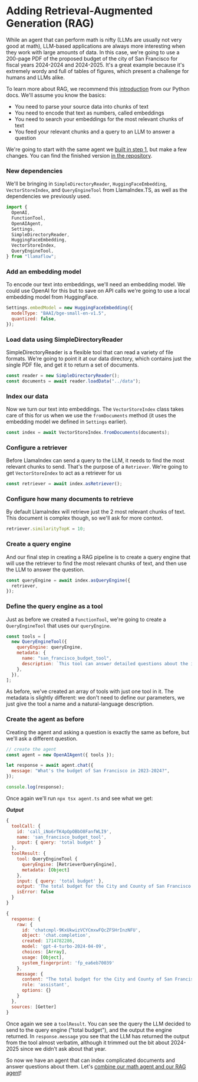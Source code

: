 # Adding Retrieval-Augmented Generation (RAG)

While an agent that can perform math is nifty (LLMs are usually not very good at math), LLM-based applications are always more interesting when they work with large amounts of data. In this case, we're going to use a 200-page PDF of the proposed budget of the city of San Francisco for fiscal years 2024-2024 and 2024-2025. It's a great example because it's extremely wordy and full of tables of figures, which present a challenge for humans and LLMs alike.

To learn more about RAG, we recommend this [introduction](https://docs.llamaindex.ai/en/stable/getting_started/concepts/) from our Python docs. We'll assume you know the basics:

- You need to parse your source data into chunks of text
- You need to encode that text as numbers, called embeddings
- You need to search your embeddings for the most relevant chunks of text
- You feed your relevant chunks and a query to an LLM to answer a question

We're going to start with the same agent we [built in step 1](https://github.com/run-llama/ts-agents/blob/main/1_agent/agent.ts), but make a few changes. You can find the finished version [in the repository](https://github.com/run-llama/ts-agents/blob/main/2_agentic_rag/agent.ts).

### New dependencies

We'll be bringing in `SimpleDirectoryReader`, `HuggingFaceEmbedding`, `VectorStoreIndex`, and `QueryEngineTool` from LlamaIndex.TS, as well as the dependencies we previously used.

```javascript
import {
  OpenAI,
  FunctionTool,
  OpenAIAgent,
  Settings,
  SimpleDirectoryReader,
  HuggingFaceEmbedding,
  VectorStoreIndex,
  QueryEngineTool,
} from "llamaflow";
```

### Add an embedding model

To encode our text into embeddings, we'll need an embedding model. We could use OpenAI for this but to save on API calls we're going to use a local embedding model from HuggingFace.

```javascript
Settings.embedModel = new HuggingFaceEmbedding({
  modelType: "BAAI/bge-small-en-v1.5",
  quantized: false,
});
```

### Load data using SimpleDirectoryReader

SimpleDirectoryReader is a flexible tool that can read a variety of file formats. We're going to point it at our data directory, which contains just the single PDF file, and get it to return a set of documents.

```javascript
const reader = new SimpleDirectoryReader();
const documents = await reader.loadData("../data");
```

### Index our data

Now we turn our text into embeddings. The `VectorStoreIndex` class takes care of this for us when we use the `fromDocuments` method (it uses the embedding model we defined in `Settings` earlier).

```javascript
const index = await VectorStoreIndex.fromDocuments(documents);
```

### Configure a retriever

Before LlamaIndex can send a query to the LLM, it needs to find the most relevant chunks to send. That's the purpose of a `Retriever`. We're going to get `VectorStoreIndex` to act as a retriever for us

```javascript
const retriever = await index.asRetriever();
```

### Configure how many documents to retrieve

By default LlamaIndex will retrieve just the 2 most relevant chunks of text. This document is complex though, so we'll ask for more context.

```javascript
retriever.similarityTopK = 10;
```

### Create a query engine

And our final step in creating a RAG pipeline is to create a query engine that will use the retriever to find the most relevant chunks of text, and then use the LLM to answer the question.

```javascript
const queryEngine = await index.asQueryEngine({
  retriever,
});
```

### Define the query engine as a tool

Just as before we created a `FunctionTool`, we're going to create a `QueryEngineTool` that uses our `queryEngine`.

```javascript
const tools = [
  new QueryEngineTool({
    queryEngine: queryEngine,
    metadata: {
      name: "san_francisco_budget_tool",
      description: `This tool can answer detailed questions about the individual components of the budget of San Francisco in 2023-2024.`,
    },
  }),
];
```

As before, we've created an array of tools with just one tool in it. The metadata is slightly different: we don't need to define our parameters, we just give the tool a name and a natural-language description.

### Create the agent as before

Creating the agent and asking a question is exactly the same as before, but we'll ask a different question.

```javascript
// create the agent
const agent = new OpenAIAgent({ tools });

let response = await agent.chat({
  message: "What's the budget of San Francisco in 2023-2024?",
});

console.log(response);
```

Once again we'll run `npx tsx agent.ts` and see what we get:

**_Output_**

```javascript
{
  toolCall: {
    id: 'call_iNo6rTK4pOpOBbO8FanfWLI9',
    name: 'san_francisco_budget_tool',
    input: { query: 'total budget' }
  },
  toolResult: {
    tool: QueryEngineTool {
      queryEngine: [RetrieverQueryEngine],
      metadata: [Object]
    },
    input: { query: 'total budget' },
    output: 'The total budget for the City and County of San Francisco for Fiscal Year (FY) 2023-24 is $14.6 billion, which represents a $611.8 million, or 4.4 percent, increase over the FY 2022-23 budget. For FY 2024-25, the total budget is also projected to be $14.6 billion, reflecting a $40.5 million, or 0.3 percent, decrease from the FY 2023-24 proposed budget. This budget includes various expenditures across different departments and services, with significant allocations to public works, transportation, commerce, public protection, and health services.',
    isError: false
  }
}
```

```javascript
{
  response: {
    raw: {
      id: 'chatcmpl-9KxUkwizVCYCmxwFQcZFSHrInzNFU',
      object: 'chat.completion',
      created: 1714782286,
      model: 'gpt-4-turbo-2024-04-09',
      choices: [Array],
      usage: [Object],
      system_fingerprint: 'fp_ea6eb70039'
    },
    message: {
      content: "The total budget for the City and County of San Francisco for the fiscal year 2023-2024 is $14.6 billion. This represents a $611.8 million, or 4.4 percent, increase over the previous fiscal year's budget. The budget covers various expenditures across different departments and services, including significant allocations to public works, transportation, commerce, public protection, and health services.",
      role: 'assistant',
      options: {}
    }
  },
  sources: [Getter]
}
```

Once again we see a `toolResult`. You can see the query the LLM decided to send to the query engine ("total budget"), and the output the engine returned. In `response.message` you see that the LLM has returned the output from the tool almost verbatim, although it trimmed out the bit about 2024-2025 since we didn't ask about that year.

So now we have an agent that can index complicated documents and answer questions about them. Let's [combine our math agent and our RAG agent](rag_and_tools)!
